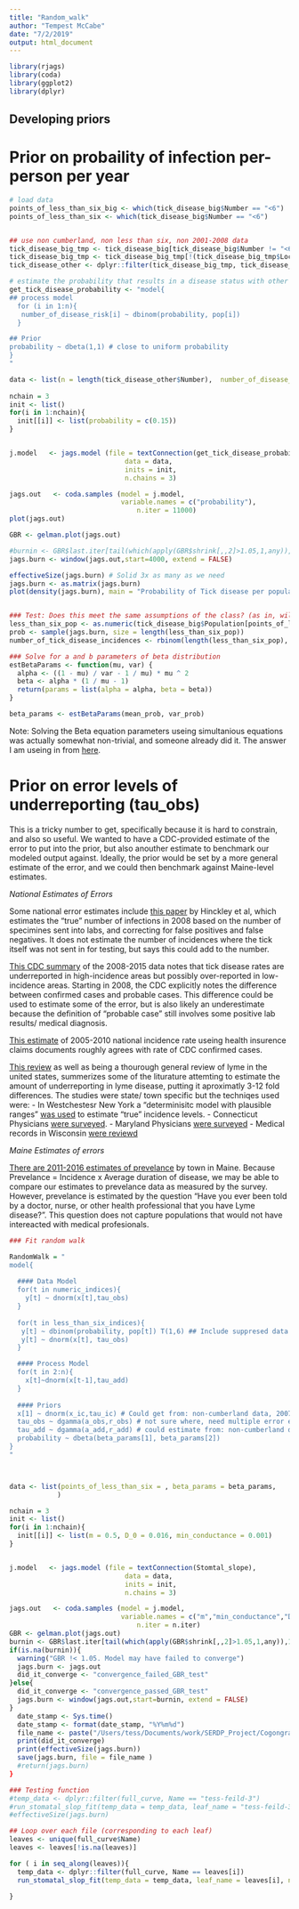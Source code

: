```yaml
---
title: "Random_walk"
author: "Tempest McCabe"
date: "7/2/2019"
output: html_document
---
```


```r
library(rjags)
library(coda)
library(ggplot2)
library(dplyr)
```

## Developing priors

# Prior on probaility of infection per-person per year


```r

# load data
points_of_less_than_six_big <- which(tick_disease_big$Number == "<6")
points_of_less_than_six <- which(tick_disease_big$Number == "<6")


## use non cumberland, non less than six, non 2001-2008 data
tick_disease_big_tmp <- tick_disease_big[tick_disease_big$Number != "<6",]
tick_disease_big_tmp <- tick_disease_big_tmp[!(tick_disease_big_tmp$Location %in% towns_in_cumberland),]
tick_disease_other <- dplyr::filter(tick_disease_big_tmp, tick_disease_big_tmp$Year > 2008)

# estimate the probability that results in a disease status with other population data
get_tick_disease_probability <- "model{
## process model
  for (i in 1:n){
   number_of_disease_risk[i] ~ dbinom(probability, pop[i])
  }

## Prior
probability ~ dbeta(1,1) # close to uniform probability
}
"

data <- list(n = length(tick_disease_other$Number),  number_of_disease_risk = as.numeric(tick_disease_other$Number), pop = as.numeric(tick_disease_other$Population))
  
nchain = 3
init <- list()
for(i in 1:nchain){
  init[[i]] <- list(probability = c(0.15))
}


j.model   <- jags.model (file = textConnection(get_tick_disease_probability),
                             data = data,
                             inits = init,
                             n.chains = 3)

jags.out   <- coda.samples (model = j.model,
                            variable.names = c("probability"),
                                n.iter = 11000)
plot(jags.out)

GBR <- gelman.plot(jags.out)

#burnin <- GBR$last.iter[tail(which(apply(GBR$shrink[,,2]>1.05,1,any)),1)+1] #Statement not working. 
jags.burn <- window(jags.out,start=4000, extend = FALSE)

effectiveSize(jags.burn) # Solid 3x as many as we need
jags.burn <- as.matrix(jags.burn)
plot(density(jags.burn), main = "Probability of Tick disease per population member per year")


### Test: Does this meet the same assumptions of the class? (as in, will we see numbers bounded by  1-6?)
less_than_six_pop <- as.numeric(tick_disease_big$Population[points_of_less_than_six_big])
prob <- sample(jags.burn, size = length(less_than_six_pop))
number_of_tick_disease_incidences <- rbinom(length(less_than_six_pop), less_than_six_pop, prob)

```


```r
### Solve for a and b parameters of beta distribution
estBetaParams <- function(mu, var) {
  alpha <- ((1 - mu) / var - 1 / mu) * mu ^ 2
  beta <- alpha * (1 / mu - 1)
  return(params = list(alpha = alpha, beta = beta))
}

beta_params <- estBetaParams(mean_prob, var_prob)

```

Note: Solving the Beta equation parameters useing simultanious equations was actually somewhat non-trivial, and someone already did it. The answer I am useing in from [here](https://stats.stackexchange.com/questions/12232/calculating-the-parameters-of-a-beta-distribution-using-the-mean-and-variance). 

# Prior on error levels of underreporting (tau_obs)

This is a tricky number to get, specifically because it is hard to constrain, and also so useful. We wanted to have a CDC-provided estimate of the error to put into the prior, but also anouther estimate to benchmark our modeled output against. Ideally, the prior would be set by a more general estimate of the error, and we could then benchmark against Maine-level estimates. 

*National Estimates of Errors*

Some national error estimates include [this paper](https://academic.oup.com/cid/article/59/5/676/2895755) by Hinckley et al, which estimates the "true" number of infections in 2008 based on the number of specimines sent into labs, and correcting for false positives and false negatives. It does not estimate the number of incidences where the tick itself was not sent in for testing, but says this could add to the number. 

[This CDC summary](https://www.cdc.gov/mmwr/volumes/66/ss/ss6622a1.htm?s_cid=ss6622a1_w) of the 2008-2015 data notes that tick disease rates are underreported in high-incidence areas but possibly over-reported in low-incidence areas.
  Starting in 2008, the CDC explicitly notes the difference between confirmed cases and probable cases. This difference could be used to estimate some of the error, but is also likely an underestimate because the definition of "probable case" still involves some positive lab results/ medical diagnosis. 

[This estimate](https://www.ncbi.nlm.nih.gov/pmc/articles/PMC4550147/) of 2005-2010 national incidence rate useing health insurence claims documents roughly agrees with rate of CDC confirmed cases. 

[This review](https://www-sciencedirect-com.ezproxy.bu.edu/science/article/pii/S0891552015000240?via%3Dihub) as well as being a thourough general review of lyme in the united states, summerizes some of the liturature attemting to estimate the amount of underreporting in lyme disease, putting it aproximatly 3-12 fold differences. The studies were state/ town specific but the techniqes used were: 
 - In Westchestesr New York a "determinisitc model with plausible ranges" [was used](https://academic.oup.com/aje/article/148/10/1018/135572) to estimate "true" incidence levels. 
 - Connecticut Physicians [were surveyed](https://europepmc.org/abstract/med/10186700).
 - Maryland Physicians [were surveyed](https://doi.org/10.1093/infdis/173.5.1260)
 -  Medical records in Wisconsin [were reviewd](https://academic.oup.com/aje/article/155/12/1120/123221)
 
*Maine Estimates of errors*

[There are 2011-2016 estimates of prevelance](https://data.mainepublichealth.gov/tracking/metadata-lyme-prevalence) by town in Maine. Because Prevelance = Incidence x Average duration of disease, we may be able to compare our estimates to prevelance data as measured by the survey. However, prevelance is estimated by the question "Have you ever been told by a doctor, nurse, or other health professional that you have Lyme disease?”. This question does not capture populations that would not have intereacted with medical profesionals. 


```r

### Fit random walk

RandomWalk = "
model{
  
  #### Data Model
  for(t in numeric_indices){
    y[t] ~ dnorm(x[t],tau_obs)
  }
  
  for(t in less_than_six_indices){
   y[t] ~ dbinom(probability, pop[t]) T(1,6) ## Include suppresed data
   y[t] ~ dnorm(x[t], tau_obs)
  }

  #### Process Model
  for(t in 2:n){
    x[t]~dnorm(x[t-1],tau_add)
  }
  
  #### Priors
  x[1] ~ dnorm(x_ic,tau_ic) # Could get from: non-cumberland data, 2007 data, canadian data
  tau_obs ~ dgamma(a_obs,r_obs) # not sure where, need multiple error estimates
  tau_add ~ dgamma(a_add,r_add) # could estimate from: non-cumberland data, years we aren't useing, nearby data. 
  probability ~ dbeta(beta_params[1], beta_params[2])
}
"



data <- list(points_of_less_than_six = , beta_params = beta_params, 
            )

nchain = 3
init <- list()
for(i in 1:nchain){
  init[[i]] <- list(m = 0.5, D_0 = 0.016, min_conductance = 0.001)
}


j.model   <- jags.model (file = textConnection(Stomtal_slope),
                             data = data,
                             inits = init,
                             n.chains = 3)

jags.out   <- coda.samples (model = j.model,
                            variable.names = c("m","min_conductance","D_0", "precision"),
                                n.iter = n.iter)
GBR <- gelman.plot(jags.out)
burnin <- GBR$last.iter[tail(which(apply(GBR$shrink[,,2]>1.05,1,any)),1)+1]
if(is.na(burnin)){
  warning("GBR !< 1.05. Model may have failed to converge")
  jags.burn <- jags.out
  did_it_converge <- "convergence_failed_GBR_test" 
}else{
  did_it_converge <- "convergence_passed_GBR_test"
  jags.burn <- window(jags.out,start=burnin, extend = FALSE)
}
  date_stamp <- Sys.time()
  date_stamp <- format(date_stamp, "%Y%m%d")
  file_name <- paste("/Users/tess/Documents/work/SERDP_Project/Cogongrass_trait_sampling/Jags_output/", date_stamp, ".", "Stomatal_slope_of",".",leaf_name,".", did_it_converge, ".","JAGS_run.Rdata", sep = "")
  print(did_it_converge)
  print(effectiveSize(jags.burn))
  save(jags.burn, file = file_name )
  #return(jags.burn)
}

### Testing function
#temp_data <- dplyr::filter(full_curve, Name == "tess-feild-3")
#run_stomatal_slop_fit(temp_data = temp_data, leaf_name = "tess-feild-3", n.iter = 6000 )
#effectiveSize(jags.burn)

## Loop over each file (corresponding to each leaf)
leaves <- unique(full_curve$Name)
leaves <- leaves[!is.na(leaves)]

for ( i in seq_along(leaves)){
  temp_data <- dplyr::filter(full_curve, Name == leaves[i])
  run_stomatal_slop_fit(temp_data = temp_data, leaf_name = leaves[i], n.iter = 6000 )
 
}

```
